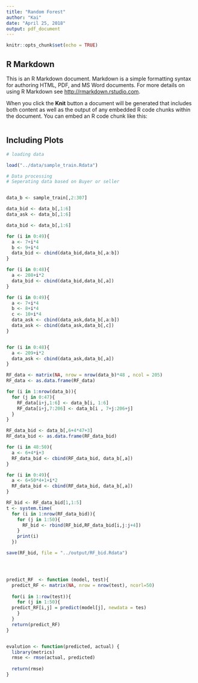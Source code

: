 ```yaml
---
title: "Random Forest"
author: "Kai"
date: "April 25, 2018"
output: pdf_document
---
```


```r
knitr::opts_chunk$set(echo = TRUE)
```

## R Markdown

This is an R Markdown document. Markdown is a simple formatting syntax for authoring HTML, PDF, and MS Word documents. For more details on using R Markdown see <http://rmarkdown.rstudio.com>.

When you click the **Knit** button a document will be generated that includes both content as well as the output of any embedded R code chunks within the document. You can embed an R code chunk like this:

```r


```

## Including Plots



```r
# loading data

load("../data/sample_train.Rdata")


```




```r
# Data processing
# Seperating data based on Buyer or seller


data_b <- sample_train[,2:307]

data_bid <- data_b[,1:6]
data_ask <- data_b[,1:6]

data_bid <- data_b[,1:6]

for (i in 0:49){
  a <- 7+i*4
  b <- 9+i*4
  data_bid <- cbind(data_bid,data_b[,a:b])
}

for (i in 0:48){
  a <- 208+i*2
  data_bid <- cbind(data_bid,data_b[,a])
}

for (i in 0:49){
  a <- 7+i*4
  b <- 8+i*4
  c <- 10+i*4
  data_ask <- cbind(data_ask,data_b[,a:b])
  data_ask <- cbind(data_ask,data_b[,c])
}


for (i in 0:48){
  a <- 209+i*2
  data_ask <- cbind(data_ask,data_b[,a])
}

```



```r
RF_data <- matrix(NA, nrow = nrow(data_b)*48 , ncol = 205)
RF_data <- as.data.frame(RF_data)

for (i in 1:nrow(data_b)){
  for (j in 0:47){
    RF_data[i+j,1:6] <- data_b[i, 1:6]
    RF_data[i+j,7:206] <- data_b[i , 7+j:206+j]
  }
}

```


```r

RF_data_bid <- data_b[,6+4*47+3]
RF_data_bid <- as.data.frame(RF_data_bid)

for (i in 48:50){
  a <- 6+4*i+3
  RF_data_bid <- cbind(RF_data_bid, data_b[,a])
}

for (i in 0:49){
  a <- 6+50*4+1+i*2
  RF_data_bid <- cbind(RF_data_bid, data_b[,a])
}

RF_bid <- RF_data_bid[1,1:5]
t <- system.time(
  for (i in 1:nrow(RF_data_bid)){
    for (j in 1:50){
      RF_bid <- rbind(RF_bid,RF_data_bid[i,j:j+4])
    }
    print(i)
  })

save(RF_bid, file = "../output/RF_bid.Rdata")





```


```r

predict_RF  <- function (model, test){
  predict_RF <- matrix(NA, nrow = nrow(test), ncorl=50)
  
  for(i in 1:row(test)){
    for (j in 1:50){
  predict_RF[i,j] = predict(model[j], newdata = tes)
    }
  }
  return(predict_RF)
}


evalution <- function(predicted, actual) {
  library(metrics)
  rmse <- rmse(actual, predicted)
  
  return(rmse)
}


```


